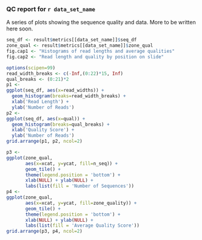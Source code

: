 ### QC report for `r data_set_name`

A series of plots showing the sequence quality and data. More to be written
here soon.

```r
seq_df <- result$metrics[[data_set_name]]$seq_df
zone_qual <- result$metrics[[data_set_name]]$zone_qual
fig.cap1 <- "Histograms of read lengths and average qualities"
fig.cap2 <- "Read length and quality by position on slide"
```

```r
options(scipen=99)
read_width_breaks <- c(-Inf,(0:22)*15, Inf)
qual_breaks <- (0:21)*2
p1 <- 
ggplot(seq_df, aes(x=read_widths)) + 
  geom_histogram(breaks=read_width_breaks) +
  xlab('Read Length') +
  ylab('Number of Reads')
p2 <- 
ggplot(seq_df, aes(x=qual)) + 
  geom_histogram(breaks=qual_breaks) +
  xlab('Quality Score') +
  ylab('Number of Reads')
grid.arrange(p1, p2, ncol=2)
```

```r
p3 <-
ggplot(zone_qual,
       aes(x=xcat, y=ycat, fill=n_seq)) + 
       geom_tile() + 
       theme(legend.position = 'bottom') +
       xlab(NULL) + ylab(NULL) +
       labs(list(fill = 'Number of Sequences'))
p4 <-
ggplot(zone_qual,
       aes(x=xcat, y=ycat, fill=zone_quality)) + 
       geom_tile() + 
       theme(legend.position = 'bottom') +
       xlab(NULL) + ylab(NULL) +
       labs(list(fill = 'Average Quality Score'))
grid.arrange(p3, p4, ncol=2)
```
